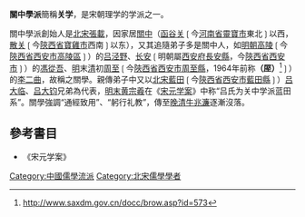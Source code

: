 {{Otheruses|other=其他條目說明|关学 (消歧义)}}
'''關中學派'''簡稱'''关学'''，是宋朝理学的学派之一。

關中學派創始人是[[北宋|北宋]][[張載|張載]]，因家居[[關中平原|關中]]（[[函谷关|函谷关]]❲今[[河南省|河南省]][[靈寶市|靈寶市]]東北❳以西，[[散关|散关]]❲今[[陝西省|陝西省]][[寶雞市|寶雞市]]西南❳以东），又其追隨弟子多是關中人，如[[明朝|明朝]][[高陵區|高陵]]❲今[[陝西省|陝西省]][[西安市|西安市]][[高陵區|高陵區]]❳）的[[吕泾野|吕泾野]]、[[長安縣|长安]]❲明朝屬[[西安府|西安府]][[長安縣|長安縣]]，今[[陝西省|陝西省]][[西安市|西安市]]❳）的[[馮從吾|馮從吾]]、[[明朝|明]]末[[清朝|清]]初[[周至縣|周至]]❲今[[陝西省|陝西省]][[西安市|西安市]][[周至縣|周至縣]]，1964年前称'''{{ruby-py|盩|-{zh-cn:zhōu;zh-tw:ㄓㄡ;zh-hk:zau1}-}}{{ruby-py|庢|-{zh-cn:zhì;zh-tw:ㄓˋ;zh-hk:zat6}-}}（厔）'''<ref>http://www.saxdm.gov.cn/docc/brow.asp?id=573{{dead link|date=2017年12月 |bot=InternetArchiveBot |fix-attempted=yes }}</ref>❳）的[[李二曲|李二曲]]，故稱之關學。親傳弟子中又以[[北宋|北宋]][[蓝田县|藍田]]❲今[[陝西省|陝西省]][[西安市|西安市]][[藍田縣|藍田縣]]❳）[[吕大临|吕大临]]、[[吕大钧|吕大钧]]兄弟為代表，[[明末|明末]][[黄宗羲|黄宗羲]]在《[[宋元学案|宋元学案]]》中称“吕氏为关中学派蓝田系”。關學強調“通經致用”、“躬行礼教”，傳至[[晚清|晚清]][[牛兆濂|牛兆濂]]逐漸沒落。

==參考書目==
*《宋元学案》
[[Category:中國儒學流派|Category:中國儒學流派]]
[[Category:北宋儒學學者|Category:北宋儒學學者]]